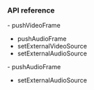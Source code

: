 <PlatformWrapper platform="electron">

### API reference
<ProductWrapper notAllowed="voice-calling">
- <Link to="{{Global.API_REF_ELECTRON_ROOT}}/class_imediaengine.html#api_imediaengine_pushvideoframe">pushVideoFrame</Link>

- <Link to="{{Global.API_REF_ELECTRON_ROOT}}/class_imediaengine.html#api_imediaengine_pushaudioframe0">pushAudioFrame</Link>

- <Link to="{{Global.API_REF_ELECTRON_ROOT}}/class_imediaengine.html#api_imediaengine_setexternalvideosource">setExternalVideoSource</Link>

- <Link to="{{Global.API_REF_ELECTRON_ROOT}}/class_imediaengine.html#api_imediaengine_setexternalaudiosource2">setExternalAudioSource</Link>
</ProductWrapper>

<ProductWrapper product="voice-calling">
- <Link to="{{Global.API_REF_ELECTRON_ROOT_VOICE_SDK}}/class_imediaengine.html#api_imediaengine_pushaudioframe0">pushAudioFrame</Link>

- <Link to="{{Global.API_REF_ELECTRON_ROOT_VOICE_SDK}}/class_imediaengine.html#api_imediaengine_setexternalaudiosource2">setExternalAudioSource</Link>
</ProductWrapper>
</PlatformWrapper>
